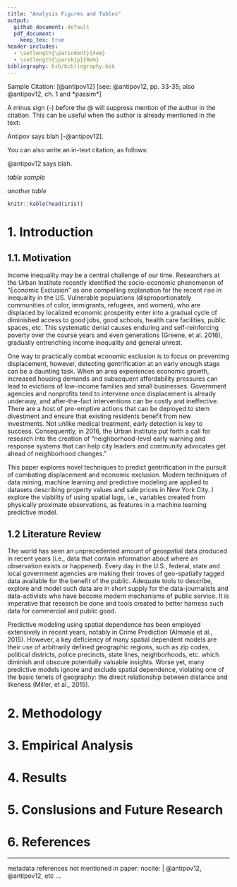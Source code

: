 ```yaml
---
title: "Analysis Figures and Tables"
output:
  github_document: default
  pdf_document: 
    keep_tex: true
header-includes:
  - \setlength{\parindent}{4em}
  - \setlength{\parskip}{0em}
bibliography: bib/bibliography.bib
---
```


Sample Citation: [@antipov12] [see: @antipov12, pp. 33-35; also @antipov12, ch. 1 and *passim*]

A minus sign (-) before the @ will suppress mention of the author in the citation. This can be useful when the author is already mentioned in the text:

Antipov says blah [-@antipov12].

You can also write an in-text citation, as follows:

@antipov12 says blah.


*table sample*

\begin{table}
\centering
\caption{"A table"}
\label{table-paramvalues}
\begin{tabular}{ p{4cm} p{4cm} p{4cm} }
\hline \\ [-1.5ex]
colname &amp; colname &amp; colname \\ [1ex]
\hline \\ [-1.5ex]
Info & info & info \\ [1ex]
Info & info & info \\ [1ex]
Info & info & info \\ [1ex]
\hline
\end{tabular}
\end{table}

*another table*

```r

knitr::kable(head(iris))

```





# 1. Introduction



## 1.1. Motivation

Income inequality may be a central challenge of our time. Researchers at the Urban Institute recently identified the socio-economic phenomenon of “Economic Exclusion” as one compelling explanation for the recent rise in inequality in the US. Vulnerable populations (disproportionately communities of color, immigrants, refugees, and women), who are displaced by localized economic prosperity enter into a gradual cycle of diminished access to good jobs, good schools, health care facilities, public spaces, etc. This systematic denial causes enduring and self-reinforcing poverty over the course years and even generations (Greene, et al. 2016), gradually entrenching income inequality and general unrest.

One way to practically combat economic exclusion is to focus on preventing displacement, however, detecting gentrification at an early enough stage can be a daunting task. When an area experiences economic growth, increased housing demands and subsequent affordability pressures can lead to evictions of low-income families and small businesses. Government agencies and nonprofits tend to intervene once displacement is already underway, and after-the-fact interventions can be costly and ineffective. There are a host of pre-emptive actions that can be deployed to stem divestment and ensure that existing residents benefit from new investments. Not unlike medical treatment, early detection is key to success. Consequently, in 2016, the Urban Institute put forth a call for research into the creation of “neighborhood-level early warning and response systems that can help city leaders and community advocates get ahead of neighborhood changes.”

This paper explores novel techniques to predict gentrification in the pursuit of combating displacement and economic exclusion. Modern techniques of data mining, machine learning and predictive modeling are applied to datasets describing property values and sale prices in New York City. I explore the viability of using spatial lags, i.e., variables created from physically proximate observations, as features in a machine learning predictive model. 

## 1.2 Literature Review

The world has seen an unprecedented amount of geospatial data produced in recent years (i.e., data that contain information about where an observation exists or happened). Every day in the U.S., federal, state and local government agencies are making their troves of geo-spatially tagged data available for the benefit of the public. Adequate tools to describe, explore and model such data are in short supply for the data-journalists and data-activists who have become modern mechanisms of public service. It is imperative that research be done and tools created to better harness such data for commercial and public good. 

Predictive modeling using spatial dependence has been employed extensively in recent years, notably in Crime Prediction (Almanie et al., 2015). However, a key deficiency of many spatial dependent models are their use of arbitrarily defined geographic regions, such as zip codes, political districts, police precincts, state lines, neighborhoods, etc. which diminish and obscure potentially valuable insights. Worse yet, many predictive models ignore and exclude spatial dependence, violating one of the basic tenets of geography: the direct relationship between distance and likeness (Miller, et al., 2015).   


# 2. Methodology

# 3. Empirical Analysis

# 4. Results

# 5. Conslusions and Future Research

# 6. References

---
metadata references not mentioned in paper:
nocite: | 
  @antipov12, @antipov12, etc
...

